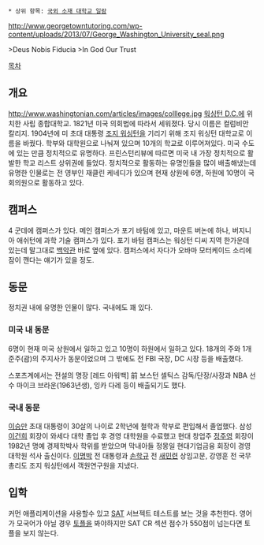  * 상위 항목: [[국외 소재 대학교 일람]]

http://www.georgetowntutoring.com/wp-content/uploads/2013/07/George_Washington_University_seal.png

>Deus Nobis Fiducia
>In God Our Trust

[[목차]]

== 개요 ==
http://www.washingtonian.com/articles/images/colllege.jpg
[[워싱턴 D.C.]]에 위치한 사립 종합대학교. 1821년 미국 의회법에 따라서 세워졌다. 당시 이름은 컬럼비안 칼리지. 1904년에 미 초대 대통령 [[조지 워싱턴]]을 기리기 위해 조지 워싱턴 대학교로 이름을 바꿨다. 학부와 대학원으로 나눠져 있으며 10개의 학교로 이루어져있다. 미국 수도에 있는 만큼 정치적으로 유명하다. 프린스턴리뷰에 따르면 미국 내 가장 정치적으로 활발한 학교 리스트 상위권에 들었다. 정치적으로 활동하는 유명인들을 많이 배출해냈는데 유명한 인물로는 전 영부인 재클린 케네디가 있으며 현재 상원에 6명, 하원에 10명이 국회의원으로 활동하고 있다. 

== 캠퍼스 ==
4 군데에 캠퍼스가 있다. 메인 캠퍼스가 포기 바텀에 있고, 마운트 버논에 하나, 버지니아 애쉬턴에 과학 기술 캠퍼스가 있다. 포기 바텀 캠퍼스는 워싱턴 디씨 지역 한가운데 있는데 말그대로 [[백악관]] 바로 옆에 있다. 캠퍼스에서 자다가 오바마 모터케이드 소리에 잠이 깬다는 얘기가 있을 정도. 

== 동문 == 
정치권 내에 유명한 인물이 많다. 국내에도 꽤 있다.

=== 미국 내 동문 ===
6명이 현재 미국 상원에서 일하고 있고 10명이 하원에서 일하고 있다. 18개의 주와 1개 준주(괌)의 주지사가 동문이었으며 그 밖에도 전 FBI 국장, DC 시장 등을 배출했다.

스포츠계에서는 전설의 명장 [레드 아워백] 前 보스턴 셀틱스 감독/단장/사장과 NBA 선수 마이크 브라운(1963년생), 잉카 다레 등이 배출되기도 했다.
=== 국내 동문 ===
[[이승만]] 초대 대통령이 30살의 나이로 2학년에 철학과 학부로 편입해서 졸업했다. 삼성 [[이건희]] 회장이 와세다 대학 졸업 후 경영 대학원을 수료했고 현대 창업주 [[정주영]] 회장이 1982년 명예 경제학박사 학위를 받았으며 막내아들 정몽일 현대기업금융 회장이 경영 대학원 석사 출신이다. [[이명박]] 전 대통령과 [[손학규]] 전 [[새민련]] 상임고문, 강영훈 전 국무총리도 조지 워싱턴에서 객원연구원을 지냈다. 

== 입학 ==
커먼 애플리케이션을 사용할수 있고 [[SAT]] 서브젝트 테스트를 보는 것을 추천한다. 영어가 모국어가 아닐 경우 [[토플]]을 봐야하지만 SAT CR 섹션 점수가 550점이 넘는다면 토플을 보지 않는다. 
